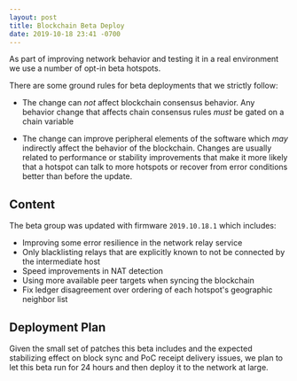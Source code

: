 ```yaml
---
layout: post
title: Blockchain Beta Deploy
date: 2019-10-18 23:41 -0700
---
```


As part of improving network behavior and testing it in a real environment we use a number of opt-in
beta hotspots.

There are some ground rules for beta deployments that we strictly follow:

- The change can _not_ affect blockchain consensus behavior. Any behavior change that affects chain
  consensus rules _must_ be gated on a chain variable

- The change can improve peripheral elements of the software which _may_ indirectly affect the
  behavior of the blockchain. Changes are usually related to performance or stability improvements
  that make it more likely that a hotspot can talk to more hotspots or recover from error conditions
  better than before the update.

## Content

The beta group was updated with firmware `2019.10.18.1` which includes:

- Improving some error resilience in the network relay service
- Only blacklisting relays that are explicitly known to not be connected by the intermediate host
- Speed improvements in NAT detection
- Using more available peer targets when syncing the blockchain
- Fix ledger disagreement over ordering of each hotspot's geographic neighbor list

## Deployment Plan

Given the small set of patches this beta includes and the expected stabilizing effect on block sync
and PoC receipt delivery issues, we plan to let this beta run for 24 hours and then deploy it to the
network at large.
